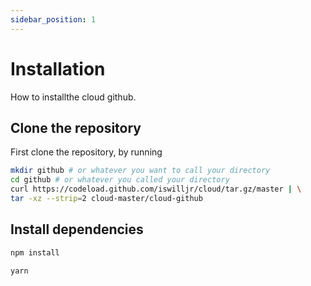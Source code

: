 ```yaml
---
sidebar_position: 1
---
```



# Installation

How to installthe cloud github.

## Clone the repository

First clone the repository, by running

```bash
mkdir github # or whatever you want to call your directory
cd github # or whatever you called your directory
curl https://codeload.github.com/iswilljr/cloud/tar.gz/master | \
tar -xz --strip=2 cloud-master/cloud-github
```

## Install dependencies

<Tabs>
<TabItem value="npm" label="npm">

```bash
npm install
```

</TabItem>
<TabItem value="yarn" label="Yarn">

```bash
yarn
```

</TabItem>

</Tabs>

